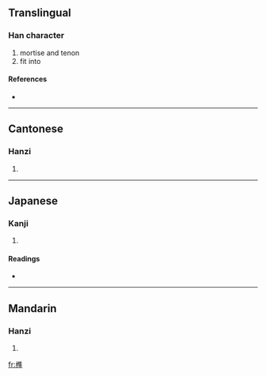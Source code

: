 ==Translingual==

===Han character===
{{Han char|rn=75|rad=木|as=10|sn=14|four=|canj=木人土十 (DOGJ)}}

# mortise and tenon
# fit into

====References====
* {{Han ref|kx=0544.080|dkj=15264|dj=0931.270|hdz=21264.110|uh=69AB|ud=27051|bh=BA67|bd=47719}}

----

==Cantonese==

===Hanzi===
{{yue-hanzi|jyut=|y=seun2}}

# {{defn|Cantonese}}

----

==Japanese==

===Kanji===
{{ja-kanji|grade=|rs=木10}}

# {{defn|Japanese}}

====Readings====
* {{ja-readings|on=[[しゅん]] (shun)|kun=[[ほぞ]] (hozo)}}

----

==Mandarin==

===Hanzi===
{{cmn-hanzi|pin=[[gǔ]] ([[gu3]]), [[sǔn]] ([[sun3]])|wg=ku<sup>3</sup>, sun<sup>3</sup>}}

# {{defn|Mandarin}}

[[fr:榫]]